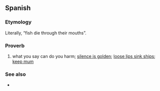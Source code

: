 ==Spanish==

===Etymology===
Literally, “fish die through their mouths”.

===Proverb===
{{head|es|proverb}}

# what you say can do you harm; [[silence is golden]]; [[loose lips sink ships]]; [[keep mum]]

===See also===
* {{l|en|oveja que bala, bocado que pierde}}